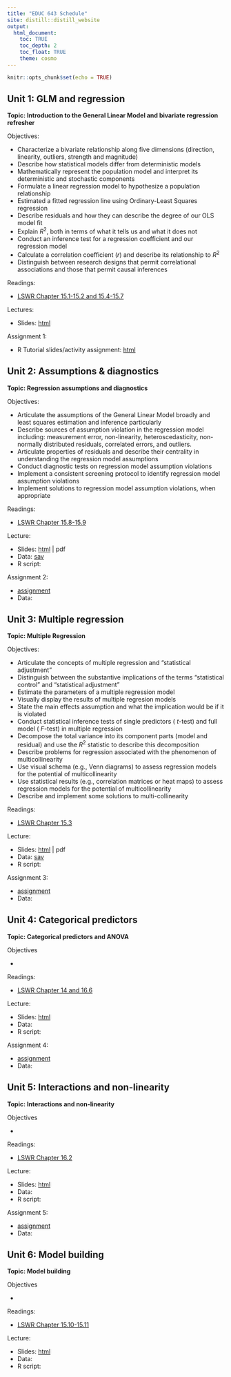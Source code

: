 ```yaml
---
title: "EDUC 643 Schedule"
site: distill::distill_website
output:
  html_document:
    toc: TRUE
    toc_depth: 2
    toc_float: TRUE
    theme: cosmo
---
```


```r
knitr::opts_chunk$set(echo = TRUE)
```


## Unit 1: GLM and regression

**Topic: Introduction to the General Linear Model and bivariate regression refresher**

Objectives:

- Characterize a bivariate relationship along five dimensions (direction, linearity, outliers, strength and magnitude)
- Describe how statistical models differ from deterministic models
- Mathematically represent the population model and interpret its deterministic and stochastic components
- Formulate a linear regression model to hypothesize a population relationship
- Estimated a fitted regression line using Ordinary-Least Squares regression
- Describe residuals and how they can describe the degree of our OLS model fit
- Explain $R^{2}$, both in terms of what it tells us and what it does not
- Conduct an inference test for a regression coefficient and our regression model
- Calculate a correlation coefficient $(r)$ and describe its relationship to $R^{2}$
- Distinguish between research designs that permit correlational associations and those that permit causal inferences

Readings: 

- [LSWR Chapter 15.1-15.2 and 15.4-15.7](https://learningstatisticswithr.com/lsr-0.6.pdf) 

Lectures:

- Slides: [html](./slides/EDUC643_1_intro.html)

Assignment 1:

- R Tutorial slides/activity assignment: [html](./slides/tutorial2.html)

## Unit 2: Assumptions & diagnostics

**Topic: Regression assumptions and diagnostics**

Objectives:

- Articulate the assumptions of the General Linear Model broadly and least squares estimation and inference particularly
- Describe sources of assumption violation in the regression model including: measurement error, non-linearity, heteroscedasticity, non-normally distributed residuals, correlated errors, and outliers.
- Articulate properties of residuals and describe their centrality in understanding the regression model assumptions
- Conduct diagnostic tests on regression model assumption violations
- Implement a consistent screening protocol to identify regression model assumption violations
- Implement solutions to regression model assumption violations, when appropriate

Readings:

- [LSWR Chapter 15.8-15.9](https://learningstatisticswithr.com/lsr-0.6.pdf) 

Lecture: 

- Slides: [html](./slides/EDUC643_2_assumptions.html) | pdf
- Data: [sav](./data/male_do_eating.sav)
- R script: 

Assignment 2:

- [assignment](./assignments/assignment02.html)
- Data:

 
## Unit 3: Multiple regression

**Topic: Multiple Regression**

Objectives:

- Articulate the concepts of multiple regression and "statistical adjustment"
- Distinguish between the substantive implications of the terms "statistical control" and "statistical adjustment"
- Estimate the parameters of a multiple regression model
- Visually display the results of multiple regresion models
- State the main effects assumption and what the implication would be if it is violated
- Conduct statistical inference tests of single predictors ( $t$-test) and full model ( $F$-test) in multiple regression
- Decompose the total variance into its component parts (model and residual) and use the $R^2$ statistic to describe this decomposition
- Describe problems for regression associated with the phenomenon of multicollinearity
- Use visual schema (e.g., Venn diagrams) to assess regression models for the potential of multicollinearity
- Use statistical results (e.g., correlation matrices or heat maps) to assess regression models for the potential of multicollinearity
- Describe and implement some solutions to multi-collinearity

Readings: 

- [LSWR Chapter 15.3](https://learningstatisticswithr.com/lsr-0.6.pdf) 

Lecture: 

- Slides: [html](./slides/EDUC643_3_mult_regression.html) | pdf
- Data: [sav](./data/male_do_eating.sav)
- R script: 
 
Assignment 3: 

- [assignment](./assignments/assignment03.html)
- Data: 

 
## Unit 4: Categorical predictors

**Topic: Categorical predictors and ANOVA**

Objectives

- 

Readings: 

- [LSWR Chapter 14 and 16.6](https://learningstatisticswithr.com/lsr-0.6.pdf) 

Lecture: 

- Slides: [html](./slides/EDUC643_4_ANOVA.html)
- Data: 
- R script: 

Assignment 4:

- [assignment](./assignments/assignment04.html)
- Data: 


## Unit 5: Interactions and non-linearity
 
**Topic: Interactions and non-linearity**


Objectives

- 

Readings: 

- [LSWR Chapter 16.2](https://learningstatisticswithr.com/lsr-0.6.pdf) 

Lecture: 

- Slides: [html](./slides/EDUC643_5_interactions.html)
- Data: 
- R script: 

Assignment 5:

- [assignment](./assignments/assignment05.html)
- Data: 


## Unit 6: Model building
 
**Topic: Model building**


Objectives

- 

Readings: 

- [LSWR Chapter 15.10-15.11](https://learningstatisticswithr.com/lsr-0.6.pdf) 

Lecture: 

- Slides: [html](./slides/EDUC643_5_modeling.html)
- Data: 
- R script: 

